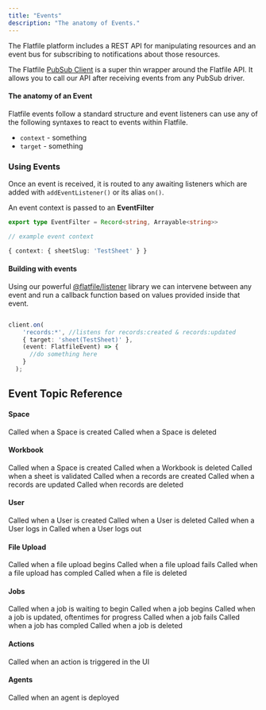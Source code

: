```yaml
---
title: "Events"
description: "The anatomy of Events."
---
```


The Flatfile platform includes a REST API for manipulating resources 
and an event bus for subscribing to notifications about those resources. 

The Flatfile [PubSub Client](../developer-tools/core-libraries/listener) is a super thin wrapper around the Flatfile API. 
It allows you to call our API after receiving events from any PubSub driver. 

#### The anatomy of an Event

Flatfile events follow a standard structure and event listeners can use any of the following syntaxes to react to events within Flatfile.

- `context` - something
- `target` - something


### Using Events

Once an event is received, it is routed to any awaiting listeners which are added with `addEventListener()` or its alias `on()`.

An event context is passed to an **EventFilter**

```typescript
export type EventFilter = Record<string, Arrayable<string>>

// example event context

{ context: { sheetSlug: 'TestSheet' } }

```

#### Building with events

Using our powerful [@flatfile/listener](https://www.npmjs.com/package/@flatfile/listener) library we can intervene between any event and run a callback function based on values provided inside that event.

```typescript

client.on(
    'records:*', //listens for records:created & records:updated
    { target: 'sheet(TestSheet)' },
    (event: FlatfileEvent) => {
      //do something here
    }
  );

```

## Event Topic Reference

#### Space

<ParamField path="space:added" type="readonly">
  Called when a Space is created
</ParamField>

<ParamField path="space:removed" type="readonly">
  Called when a Space is deleted
</ParamField>

#### Workbook

<ParamField path="workbook:added" type="readonly">
  Called when a Space is created
</ParamField>

<ParamField path="workbook:removed" type="readonly">
  Called when a Workbook is deleted
</ParamField>

<ParamField path="sheet:validated" type="readonly">
  Called when a sheet is validated
</ParamField>

<ParamField path="records:created" type="readonly">
  Called when a records are created
</ParamField>

<ParamField path="records:updated" type="readonly">
  Called when a records are updated
</ParamField>

<ParamField path="records:deleted" type="readonly">
  Called when records are deleted
</ParamField>

#### User

<ParamField path="user:added" type="readonly">
  Called when a User is created
</ParamField>

<ParamField path="user:removed" type="readonly">
  Called when a User is deleted
</ParamField>

<ParamField path="user:online" type="readonly">
  Called when a User logs in
</ParamField>

<ParamField path="user:offline" type="readonly">
  Called when a User logs out
</ParamField>

#### File Upload

<ParamField path="upload:started" type="readonly">
  Called when a file upload begins
</ParamField>

<ParamField path="upload:failed" type="readonly">
  Called when a file upload fails
</ParamField>

<ParamField path="upload:completed" type="readonly">
  Called when a file upload has compled
</ParamField>

<ParamField path="file:deleted" type="readonly">
  Called when a file is deleted
</ParamField>

#### Jobs

<ParamField path="job:waiting" type="readonly">
  Called when a job is waiting to begin
</ParamField>

<ParamField path="job:started" type="readonly">
  Called when a job begins
</ParamField>

<ParamField path="job:updated" type="readonly">
  Called when a job is updated, oftentimes for progress
</ParamField>

<ParamField path="job:failed" type="readonly">
  Called when a job fails
</ParamField>

<ParamField path="job:completed" type="readonly">
  Called when a job has compled
</ParamField>

<ParamField path="job:deleted" type="readonly">
  Called when a job is deleted
</ParamField>

#### Actions

<ParamField path="action:triggered" type="readonly">
  Called when an action is triggered in the UI
</ParamField>

#### Agents

<ParamField path="client:init" type="readonly">
  Called when an agent is deployed
</ParamField>
